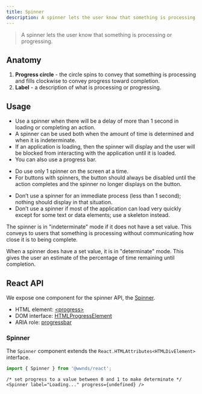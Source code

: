 ```yaml
---
title: Spinner
description: A spinner lets the user know that something is processing or progressing.
---
```



> A spinner lets the user know that something is processing or progressing.

## Anatomy

1. **Progress circle** - the circle spins to convey that something is processing and fills clockwise to convey progress toward completion.
1. **Label** - a description of what is processing or progressing.

## Usage

- Use a spinner when there will be a delay of more than 1 second in loading or completing an action.
- A spinner can be used both when the amount of time is determined and when it is indeterminate.
- If an application is loading, then the spinner will display and the user will be blocked from interacting with the application until it is loaded.
- You can also use a progress bar.

<CalloutSuccess title="Do">

- Do use only 1 spinner on the screen at a time.
- For buttons with spinners, the button should always be disabled until the action completes and the spinner no longer displays on the button.

</CalloutSuccess>

<CalloutError title="Don't">

- Don’t use a spinner for an immediate process (less than 1 second); nothing should display in that situation.
- Don’t use a spinner if most of the application can load very quickly except for some text or data elements; use a skeleton instead.

</CalloutError>

<Callout title="Indeterminate vs. Determinate">

The spinner is in "indeterminate" mode if it does not have a set value.
This conveys to users that something is processing without communicating how close it is to being complete.

<div className="callout__example">
	<Spinner label="Loading..." />
</div>

When a spinner does have a set value, it is in "determinate" mode.
This gives the user an estimate of the percentage of time remaining until completion.

<div className="callout__example">
	<Spinner label="Downloading..." progress={0.35} />
</div>

</Callout>

## React API

We expose one component for the spinner API, the [Spinner](https://github.com/wwnorton/design-system/tree/main/packages/react/src/components/Spinner).

<Callout title="Related concepts">

- HTML element: [&lt;progress&gt;](https://developer.mozilla.org/en-US/docs/Web/HTML/Element/progress)
- DOM interface: [HTMLProgressElement](https://developer.mozilla.org/en-US/docs/Web/API/HTMLProgressElement)
- ARIA role: [progressbar](https://www.w3.org/TR/wai-aria/#progressbar)

</Callout>

### Spinner

The `Spinner` component extends the `React.HTMLAttributes<HTMLDivElement>` interface.

```js
import { Spinner } from '@wwnds/react';
```

```tsx live
/* set progress to a value between 0 and 1 to make determinate */
<Spinner label="Loading..." progress={undefined} />
```

<PropsTable from={Spinner} />
